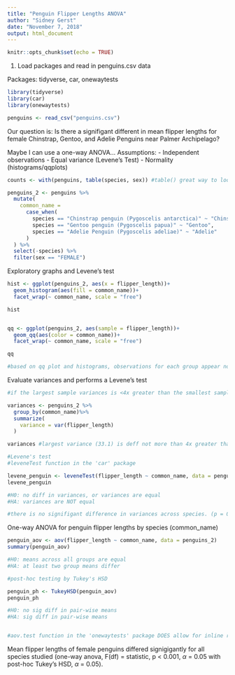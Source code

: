 ```yaml
---
title: "Penguin Flipper Lengths ANOVA"
author: "Sidney Gerst"
date: "November 7, 2018"
output: html_document
---
```


```r
knitr::opts_chunk$set(echo = TRUE)
```

1. Load packages and read in penguins.csv data

Packages: tidyverse, car, onewaytests

```r

library(tidyverse)
library(car)
library(onewaytests)

penguins <- read_csv("penguins.csv")

```

Our question is: Is there a signifigant different in mean flipper lengths for female Chinstrap, Gentoo, and Adelie Penguins near Palmer Archipelago?

Maybe I can use a one-way ANOVA...
Assumptions:
- Independent observations
- Equal variance (Levene's Test)
- Normality (histograms/qqplots)

```r

counts <- with(penguins, table(species, sex)) #table() great way to look at factors with different values

penguins_2 <- penguins %>%
  mutate(
    common_name = 
      case_when(
        species == "Chinstrap penguin (Pygoscelis antarctica)" ~ "Chinstrap",
        species == "Gentoo penguin (Pygoscelis papua)" ~ "Gentoo",
        species == "Adelie Penguin (Pygoscelis adeliae)" ~ "Adelie"
      )
  ) %>%
  select(-species) %>%
  filter(sex == "FEMALE")

```

Exploratory graphs and Levene's test

```r
hist <- ggplot(penguins_2, aes(x = flipper_length))+
  geom_histogram(aes(fill = common_name))+
  facet_wrap(~ common_name, scale = "free")

hist


qq <- ggplot(penguins_2, aes(sample = flipper_length))+
  geom_qq(aes(color = common_name))+
  facet_wrap(~ common_name, scale = "free")

qq

#based on qq plot and histograms, observations for each group appear normally distributed. also, n >30 for each group, so means will be normally distributed by CLT. 
```

Evaluate variances and performs a Levene's test

```r
#if the largest sample variances is <4x greater than the smallest sample variance, then these are "close enough" to consider variances equal

variances <- penguins_2 %>%
  group_by(common_name)%>%
  summarize(
    variance = var(flipper_length)
  )

variances #largest variance (33.1) is deff not more than 4x greater than the smallest variance (15.1)

#Levene's test
#leveneTest function in the 'car' package

levene_penguin <- leveneTest(flipper_length ~ common_name, data = penguins_2)
levene_penguin

#H0: no diff in variances, or variances are equal
#HA: variances are NOT equal

#there is no signifigant difference in variances across species. (p = 0.05782)

```

One-way ANOVA for penguin flipper lengths by species (common_name)

```r
penguin_aov <- aov(flipper_length ~ common_name, data = penguins_2)
summary(penguin_aov)

#H0: means across all groups are equal
#HA: at least two group means differ

#post-hoc testing by Tukey's HSD

penguin_ph <- TukeyHSD(penguin_aov)
penguin_ph

#H0: no sig diff in pair-wise means
#HA: sig diff in pair-wise means


#aov.test function in the 'onewaytests' package DOES allow for inline refferences
```
Mean flipper lengths of female penguins differed signigigantly for all species studied (one-way anova, F(df) = statistic, p < 0.001, $\alpha$ = 0.05 with post-hoc Tukey's HSD, $\alpha$ = 0.05).


